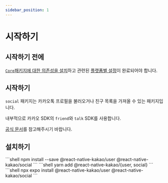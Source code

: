 ```yaml
---
sidebar_position: 1
---
```





# 시작하기

## 시작하기 전에

[`Core`패키지에 대한 의존성을 설치](/docs/install-core)하고 관련된 [플랫폼별 설정](/docs/install-android)이 완료되어야 합니다.

## 시작하기

`social` 패키지는 카카오톡 프로필을 불러오거나 친구 목록을 가져올 수 있는 패키지입니다.

내부적으로 카카오 SDK의 `friend`와 `talk` SDK를 사용합니다.

[공식 문서](https://developers.kakao.com/docs/latest/ko/kakaotalk-social/common)를 참고해주시기 바랍니다.

## 설치하기

<Tabs>
  <TabItem value="npm" label="NPM" default>
    ```shell
    npm install --save @react-native-kakao/user @react-native-kakao/social
    ```
  </TabItem>
  <TabItem value="yarn" label="Yarn">
    ```shell
    yarn add @react-native-kakao/{user, social}
    ```
  </TabItem>
  <TabItem value="expo" label="Expo">
    ```shell
    npx expo install @react-native-kakao/user @react-native-kakao/social
    ```
  </TabItem>
</Tabs>
